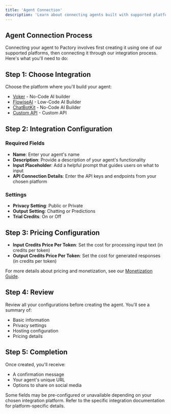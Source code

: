 ```yaml
---
title: 'Agent Connection'
description: 'Learn about connecting agents built with supported platforms to Pactory'
---
```


## Agent Connection Process

Connecting your agent to Pactory involves first creating it using one of our supported platforms, then connecting it through our integration process. Here's what you'll need to do:

## Step 1: Choose Integration

Choose the platform where you'll build your agent:
- [Voker](/integrations/voker) - No-Code AI builder
- [FlowiseAI](/integrations/flowise) - Low-Code AI Builder
- [ChatBotKit](/integrations/chatbotkit) - No-Code AI Builder
- [Custom API](/integrations/custom-api) - Custom API

## Step 2: Integration Configuration

### Required Fields

- **Name**: Enter your agent's name
- **Description**: Provide a description of your agent's functionality
- **Input Placeholder**: Add a helpful prompt that guides users on what to input
- **API Connection Details**: Enter the API keys and endpoints from your chosen platform

### Settings

- **Privacy Setting**: Public or Private
- **Output Setting**: Chatting or Predictions
- **Trial Credits**: On or Off

## Step 3: Pricing Configuration

- **Input Credits Price Per Token**: Set the cost for processing input text (in credits per token)
- **Output Credits Price Per Token**: Set the cost for generated responses (in credits per token)

For more details about pricing and monetization, see our [Monetization Guide](/features/monetization).


## Step 4: Review

Review all your configurations before creating the agent. You'll see a summary of:
- Basic information
- Privacy settings
- Hosting configuration
- Pricing details

## Step 5: Completion

Once created, you'll receive:
- A confirmation message
- Your agent's unique URL
- Options to share on social media

<Note>
Some fields may be pre-configured or unavailable depending on your chosen integration platform. Refer to the specific integration documentation for platform-specific details.
</Note> 